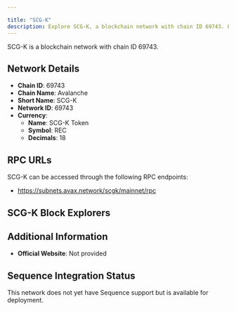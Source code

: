 ```yaml
---

title: "SCG-K"
description: Explore SCG-K, a blockchain network with chain ID 69743. Learn about its native currency, SCG-K Token, and how to interact with the network.
---
```




SCG-K is a blockchain network with chain ID 69743.

## Network Details

- **Chain ID**: 69743
- **Chain Name**: Avalanche
- **Short Name**: SCG-K
- **Network ID**: 69743
- **Currency**: 
  - **Name**: SCG-K Token
  - **Symbol**: REC
  - **Decimals**: 18

## RPC URLs

SCG-K can be accessed through the following RPC endpoints:

- https://subnets.avax.network/scgk/mainnet/rpc

## SCG-K Block Explorers



## Additional Information

- **Official Website**: Not provided

## Sequence Integration Status

This network does not yet have Sequence support but is available for deployment.

